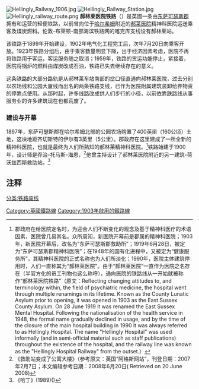 [[Image:Hellingly_Railway_1906.jpg|thumb]]
[[File:Hellingly_Railway_Station.jpg|right]]
[[File:Hellingly_railway_route.png|right]]
'''郝林莱医院铁路'''（{{lang-en|Hellingly Hospital Railway}}）是英國一条由[[東薩塞克斯郡|东萨可瑟斯郡]]拥有和运营的轻便铁路，以前曾向位于[[海爾舍姆|哈尔希姆]]附近的[[郝莱医院|郝莱医院]]精神科医院运送乘客及煤炭燃料。伦敦-布莱顿-南部海滨铁路网的喀克库支线设有郝林莱站。

该铁路于1899年开始建设，1902年电气化工程完工后，次年7月20日向乘客开放。1923年铁路分组后，由于乘客数量明显下降，出于经济因素考虑，医院不再将铁路用于客运，客运服务随之取消；1959年，铁路的货运功能停止，紧接着，医院将锅炉的燃料由煤炭改成石油，铁路已失去继续存在的意义。

这条铁路的大部分路轨是从郝林莱车站南部的岔口径直通向郝林莱医院，过去分别以农场线和公园大厦线而出名的两条铁路支线，已作为医院附属建筑装卸给养物资的停靠点使用。从那时起，许多线路改成供人们步行的小径，以前依靠跌路线从事服务业的许多建筑现在也都荒废了。

===建设与开幕===

1897年，东萨可瑟斯郡在哈尔希姆北部的公园农场购置了400英亩（160公顷）土地，这块地距齐切斯特的伊尔有3英里（5公里）。郡政府在这里建成了一所全新的精神科医院，也就是最终为人们所熟知的郝林莱精神科医院。<ref>郡政府在给医院定名时，为迎合人们不断变化的观念及基于精神科医疗的术语因素，医院曾几易其名。众所周知，新医院开幕前是郡属的精神科医院；1903年，新医院开幕后，改名为“东萨可瑟斯郡救助所”；1919年6月28日，被定为“东萨可瑟斯郡精神科医院”；在1948年的国有化进程中，又被定为“健康服务所”，其精神科医院的正式名称也为人们所淡化；1990年，医院主体建筑停用时，人们一直称其为“郝林莱医院”。由于“郝林莱医院”一直作为医院之名存在（半官方化的员工刊物也这么称呼），通向医院的铁路线从一开始就被称作“郝林莱医院铁路”（原文：Reflecting changing attitudes to, and terminology within, the field of psychiatric medicine, the hospital went through multiple renamings in its lifetime. Known as the County Lunatic Asylum prior to opening, it was opened in 1903 as the East Sussex County Asylum. On 28 June 1919 it was renamed the East Sussex Mental Hospital. Following the nationalisation of the health service in 1948, the formal name gradually declined in usage, and by the time of the closure of the main hospital building in 1990 it was always referred to as Hellingly Hospital. The name "Hellingly Hospital" was used informally (and in semi-official material such as staff publications) throughout the existence of the hospital, and the railway line was known as the "Hellingly Hospital Railway" from the outset.）</ref>铁路始建于1900年，设计师是乔治-托马斯-海恩，<ref name="Argus">《救助站变成了公寓大楼》（参考原文：英国“阿格斯网站”，刊登日期：2007年2月7日；本文编辑参考日期：2008年6月20日({{cite news |title=Former asylum to be converted to flats |work=The Argus |date=7 February 2007 |url=http://archive.theargus.co.uk/2007/2/7/227106.html }}{{dead link|date=2018年4月 |bot=InternetArchiveBot |fix-attempted=yes }} Retrieved on 20 June 2008)</ref>他曾主持设计了郝林莱医院附近的另一建筑-荷沃兹西斯救助站。<ref name="Harding4">《哈丁》(1989)({{harvnb|Harding|1989|p=4}})</ref> 
==注释==
{{Reflist|2}}

[[Category:英國鐵路線|Category:英國鐵路線]]
[[分类:铁路废线|分类:铁路废线]]
[[Category:1903年啟用的鐵路線|Category:1903年啟用的鐵路線]]